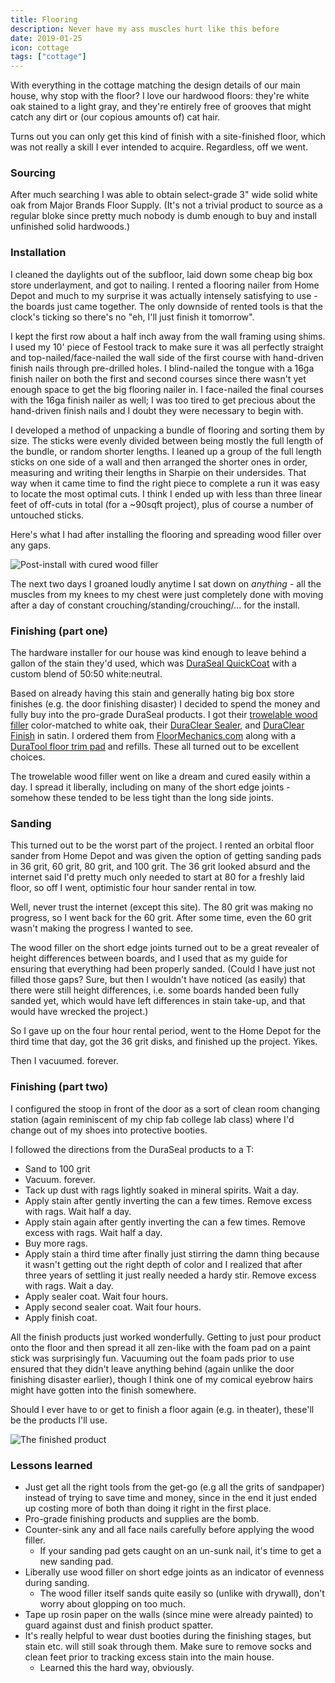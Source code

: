 ```yaml
---
title: Flooring
description: Never have my ass muscles hurt like this before
date: 2019-01-25
icon: cottage
tags: ["cottage"]
---
```


With everything in the cottage matching the design details of our main house, why stop with the floor?
I love our hardwood floors: they're white oak stained to a light gray, and they're entirely free of grooves
that might catch any dirt or (our copious amounts of) cat hair.

Turns out you can only get this kind of finish with a site-finished floor, which was not really a skill I ever intended to acquire.
Regardless, off we went.

### Sourcing

After much searching I was able to obtain select-grade 3" wide solid white oak from Major Brands Floor Supply. 
(It's not a trivial product to source as a regular bloke since pretty much nobody is dumb enough to buy and install
unfinished solid hardwoods.)

### Installation

I cleaned the daylights out of the subfloor, laid down some cheap big box store underlayment, and got to nailing.
I rented a flooring nailer from Home Depot and much to my surprise it was actually intensely satisfying to use -
the boards just came together. 
The only downside of rented tools is that the clock's ticking so there's no "eh, I'll just finish it tomorrow".

I kept the first row about a half inch away from the wall framing using shims. I used my 10' piece of Festool track
to make sure it was all perfectly straight and top-nailed/face-nailed the wall side of the first course with hand-driven finish nails
through pre-drilled holes. I blind-nailed the tongue with a 16ga finish nailer on both the first and second courses
since there wasn't yet enough space to get the big flooring nailer in. I face-nailed the final courses with the
16ga finish nailer as well; I was too tired to get precious about the hand-driven finish nails and I doubt they were
necessary to begin with.

I developed a method of unpacking a bundle of flooring and sorting them by size. 
The sticks were evenly divided between being mostly the full length of the bundle, or random shorter lengths.
I leaned up a group of the full length sticks on one side of a wall and then arranged the shorter ones in order,
measuring and writing their lengths in Sharpie on their undersides.
That way when it came time to find the right piece to complete a run it was easy to locate the most optimal cuts.
I think I ended up with less than three linear feet of off-cuts in total (for a ~90sqft project),
plus of course a number of untouched sticks.

Here's what I had after installing the flooring and spreading wood filler over any gaps.

![](images/IMG_20190125_120444.jpg "Post-install with cured wood filler")

The next two days I groaned loudly anytime I sat down on _anything_ - all the muscles from my knees to my chest
were just completely done with moving after a day of constant crouching/standing/crouching/... for the install.

### Finishing (part one)

The hardware installer for our house was kind enough to leave behind a gallon of the stain they'd used,
which was [DuraSeal QuickCoat](https://www.duraseal.com/products/stains/quick-coat/) with a custom blend of
50:50 white:neutral.

Based on already having this stain and generally hating big box store finishes (e.g. the door finishing disaster)
I decided to spend the money and fully buy into the pro-grade DuraSeal products.
I got their [trowelable wood filler](https://www.duraseal.com/products/fillers/trowelable-wood-filler/) color-matched to white oak,
their [DuraClear Sealer](https://www.duraseal.com/products/sealers/duraclear-sealer/), and 
[DuraClear Finish](https://www.duraseal.com/products/finishes/duraclear/) in satin.
I ordered them from [FloorMechanics.com](https://floormechanics.com/) along with a
[DuraTool floor trim pad](https://floormechanics.com/ProductDetail/Duratool10FloorTrimPadwithHandle/8040/Applicators)
and refills. These all turned out to be excellent choices.

The trowelable wood filler went on like a dream and cured easily within a day. I spread it liberally,
including on many of the short edge joints - somehow these tended to be less tight than the long side joints.

### Sanding

This turned out to be the worst part of the project. I rented an orbital floor sander from Home Depot
and was given the option of getting sanding pads in 36 grit, 60 grit, 80 grit, and 100 grit.
The 36 grit looked absurd and the internet said I'd pretty much only needed to start at 80 for a freshly laid floor,
so off I went, optimistic four hour sander rental in tow.

Well, never trust the internet (except this site). The 80 grit was making no progress, so I went back for the 60 grit.
After some time, even the 60 grit wasn't making the progress I wanted to see.

The wood filler on the short edge joints turned out to be a great revealer of height differences between boards,
and I used that as my guide for ensuring that everything had been properly sanded.
(Could I have just not filled those gaps? Sure, but then I wouldn't have noticed (as easily) that there were still
height differences, i.e. some boards handed been fully sanded yet, which would have left differences in stain take-up,
and that would have wrecked the project.)

So I gave up on the four hour rental period, went to the Home Depot for the third time that day, got the 36 grit disks,
and finished up the project. Yikes.

Then I vacuumed. forever.

### Finishing (part two)

I configured the stoop in front of the door as a sort of clean room changing station
(again reminiscent of my chip fab college lab class) where I'd change out of my shoes into protective booties.

I followed the directions from the DuraSeal products to a T:

- Sand to 100 grit
- Vacuum. forever.
- Tack up dust with rags lightly soaked in mineral spirits. Wait a day.
- Apply stain after gently inverting the can a few times. Remove excess with rags. Wait half a day.
- Apply stain again after gently inverting the can a few times. Remove excess with rags. Wait half a day.
- Buy more rags.
- Apply stain a third time after finally just stirring the damn thing because it wasn't getting out the right depth of color and I realized that after three years of settling it just really needed a hardy stir. Remove excess with rags. Wait a day.
- Apply sealer coat. Wait four hours.
- Apply second sealer coat. Wait four hours.
- Apply finish coat.

All the finish products just worked wonderfully. Getting to just pour product onto the floor and then spread it all zen-like
with the foam pad on a paint stick was surprisingly fun. Vacuuming out the foam pads prior to use ensured that they
didn't leave anything behind (again unlike the door finishing disaster earlier), though I think one of my comical eyebrow
hairs might have gotten into the finish somewhere.

Should I ever have to or get to finish a floor again (e.g. in theater), these'll be the products I'll use.

![](images/IMG_20190130_113050.jpg "The finished product")

### Lessons learned

- Just get all the right tools from the get-go (e.g all the grits of sandpaper) instead of trying to save time and money, since in the end it just ended up costing more of both than doing it right in the first place.
- Pro-grade finishing products and supplies are the bomb.
- Counter-sink any and all face nails carefully before applying the wood filler.
    - If your sanding pad gets caught on an un-sunk nail, it's time to get a new sanding pad.
- Liberally use wood filler on short edge joints as an indicator of evenness during sanding.
    - The wood filler itself sands quite easily so (unlike with drywall), don't worry about glopping on too much.
- Tape up rosin paper on the walls (since mine were already painted) to guard against dust and finish product spatter.
- It's really helpful to wear dust booties during the finishing stages, but stain etc. will still soak through them. Make sure to remove socks and clean feet prior to tracking excess stain into the main house.
    - Learned this the hard way, obviously.
